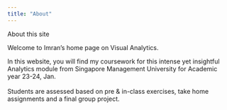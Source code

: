 ```yaml
---
title: "About"
---
```


About this site

Welcome to Imran's home page on Visual Analytics.

In this website, you will find my coursework for this intense yet insightful Analytics module from Singapore Management University for Academic year 23-24, Jan.\
\
Students are assessed based on pre & in-class exercises, take home assignments and a final group project.

\
\
